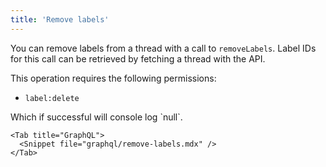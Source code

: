 ```yaml
---
title: 'Remove labels'
---
```


You can remove labels from a thread with a call to `removeLabels`. Label IDs for this call can be retrieved by fetching a thread with the API.

This operation requires the following permissions:

- `label:delete`

<Tabs>
    <Tab title="Typescript SDK">
      <Snippet file="typescript-sdk/remove-labels.mdx" />
      Which if successful will console log `null`.
    </Tab>

    <Tab title="GraphQL">
      <Snippet file="graphql/remove-labels.mdx" />
    </Tab>

</Tabs>

